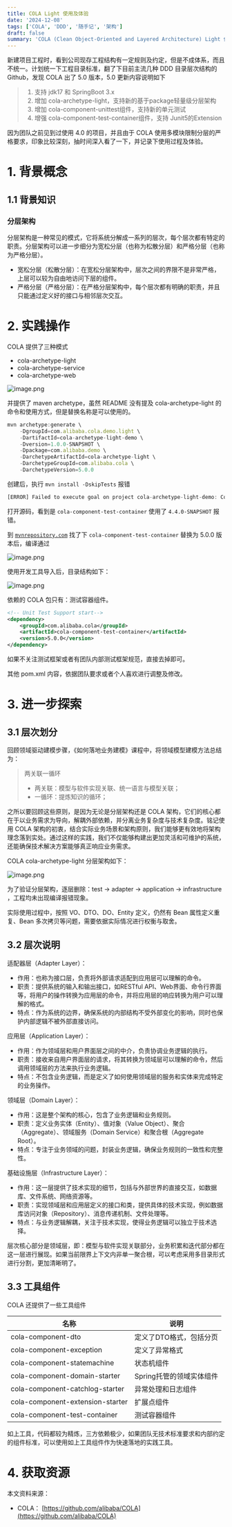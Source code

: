 ```yaml
---
title: COLA Light 使用及体验
date: '2024-12-08'
tags: ['COLA', 'DDD', '随手记', '架构']
draft: false
summary: 'COLA (Clean Object-Oriented and Layered Architecture) Light 使用及体验'
---
```


新建项目工程时，看到公司现存工程结构有一定规则及约定，但是不成体系，而且不统一。计划统一下工程目录标准，翻了下目前主流几种 DDD 目录层次结构的 Github，发现 COLA 出了 5.0 版本，5.0 更新内容说明如下

> 1. 支持 jdk17 和 SpringBoot 3.x
> 2. 增加 cola-archetype-light，支持新的基于package轻量级分层架构
> 3. 增加 cola-component-unittest组件，支持新的单元测试
> 4. 增强 cola-component-test-container组件，支持 Junit5的Extension
> 

因为团队之前见到过使用 4.0 的项目，并且由于 COLA 使用多模块限制分层的严格要求，印象比较深刻，抽时间深入看了一下，并记录下使用过程及体验。

# 1. 背景概念

## 1.1 背景知识

### **分层架构**

分层架构是一种常见的模式，它将系统分解成一系列的层次，每个层次都有特定的职责。分层架构可以进一步细分为宽松分层（也称为松散分层）和严格分层（也称为严格分层）。

- 宽松分层（松散分层）：在宽松分层架构中，层次之间的界限不是非常严格，上层可以较为自由地访问下层的组件。
- 严格分层（严格分层）：在严格分层架构中，每个层次都有明确的职责，并且只能通过定义好的接口与相邻层次交互。

# 2. 实践操作

COLA 提供了三种模式

- cola-archetype-light
- cola-archetype-service
- cola-archetype-web

![image.png](/static/images/2024-12-08-COLA-Light/image.png)

并提供了 maven archetype，虽然 README 没有提及 cola-archetype-light 的命令和使用方式，但是替换名称是可以使用的。

```jsx
mvn archetype:generate \
    -DgroupId=com.alibaba.cola.demo.light \
    -DartifactId=cola-archetype-light-demo \
    -Dversion=1.0.0-SNAPSHOT \
    -Dpackage=com.alibaba.demo \
    -DarchetypeArtifactId=cola-archetype-light \
    -DarchetypeGroupId=com.alibaba.cola \
    -DarchetypeVersion=5.0.0
```

创建后，执行 `mvn install -DskipTests` 报错

```jsx
[ERROR] Failed to execute goal on project cola-archetype-light-demo: Could not resolve dependencies for project com.alibaba.cola.demo.light:cola-archetype-light-demo:jar:1.0.0-SNAPSHOT: Failed to collect dependencies at com.alibaba.cola:cola-component-test-container:jar:4.4.0-SNAPSHOT
```

打开源码，看到是 `cola-component-test-container` 使用了 `4.4.0-SNAPSHOT` 报错。

到 [`mvnrepository.com`](http://mvnrepository.com/) 找了下  `cola-component-test-container` 替换为 5.0.0 版本后，编译通过

![image.png](/static/images/2024-12-08-COLA-Light/image%201.png)

使用开发工具导入后，目录结构如下：

![image.png](/static/images/2024-12-08-COLA-Light/image%202.png)

依赖的 COLA 包只有：测试容器组件。

```xml
<!-- Unit Test Support start-->
<dependency>
	<groupId>com.alibaba.cola</groupId>
	<artifactId>cola-component-test-container</artifactId>
	<version>5.0.0</version>
</dependency>
```

如果不关注测试框架或者有团队内部测试框架规范，直接去掉即可。

其他 pom.xml 内容，依据团队要求或者个人喜欢进行调整及修改。

# 3. 进一步探索

## 3.1 层次划分

回顾领域驱动建模步骤，《如何落地业务建模》课程中，将领域模型建模方法总结为：

> 两关联一循环
> * 两关联：模型与软件实现关联、统一语言与模型关联；
> * 一循环：提炼知识的循环；
> 

之所以要回顾这些原则，是因为无论是分层架构还是 COLA 架构，它们的核心都在于以业务需求为导向，解耦外部依赖，并分离业务复杂度与技术复杂度。铭记使用 COLA 架构的初衷，结合实际业务场景和架构原则，我们能够更有效地将架构理念落到实处。通过这样的实践，我们不仅能够构建出更加灵活和可维护的系统，还能确保技术解决方案能够真正响应业务需求。

COLA cola-archetype-light 分层架构如下：

![image.png](/static/images/2024-12-08-COLA-Light/image%203.png)

为了验证分层架构，逐层删除：test → adapter → application → infrastructure ，工程均未出现编译报错现象。

实际使用过程中，按照 VO、DTO、DO、Entity 定义，仍然有 Bean 属性定义重复、Bean 多次拷贝等问题，需要依据实际情况进行权衡与取舍。

## 3.2 层次说明

适配器层（Adapter Layer）：

- 作用：也称为接口层，负责将外部请求适配到应用层可以理解的命令。
- 职责：提供系统的输入和输出接口，如RESTful API、Web界面、命令行界面等，将用户的操作转换为应用层的命令，并将应用层的响应转换为用户可以理解的格式。
- 特点：作为系统的边界，确保系统的内部结构不受外部变化的影响，同时也保护内部逻辑不被外部直接访问。

应用层（Application Layer）：

- 作用：作为领域层和用户界面层之间的中介，负责协调业务逻辑的执行。
- 职责：接收来自用户界面层的请求，将其转换为领域层可以理解的命令，然后调用领域层的方法来执行业务逻辑。
- 特点：不包含业务逻辑，而是定义了如何使用领域层的服务和实体来完成特定的业务操作。

领域层（Domain Layer）：

- 作用：这是整个架构的核心，包含了业务逻辑和业务规则。
- 职责：定义业务实体（Entity）、值对象（Value Object）、聚合（Aggregate）、领域服务（Domain Service）和聚合根（Aggregate Root）。
- 特点：专注于业务领域的问题，封装业务逻辑，确保业务规则的一致性和完整性。

基础设施层（Infrastructure Layer）：

- 作用：这一层提供了技术实现的细节，包括与外部世界的直接交互，如数据库、文件系统、网络资源等。
- 职责：实现领域层和应用层定义的接口和类，提供具体的技术实现，例如数据库访问对象（Repository）、消息传递机制、文件处理等。
- 特点：与业务逻辑解耦，关注于技术实现，使得业务逻辑可以独立于技术选择。

层次核心部分是领域层，即：模型与软件实现关联部分，业务积累和迭代部分都在这一层进行展现。如果当前限界上下文内非单一聚合根，可以考虑采用多目录形式进行分割，更加清晰明了。

## 3.3 工具组件

COLA 还提供了一些工具组件

| 名称 | 说明 |
| --- | --- |
| cola-component-dto | 定义了DTO格式，包括分页 |
| cola-component-exception | 定义了异常格式 |
| cola-component-statemachine | 状态机组件 |
| cola-component-domain-starter | Spring托管的领域实体组件 |
| cola-component-catchlog-starter | 异常处理和日志组件 |
| cola-component-extension-starter | 扩展点组件 |
| cola-component-test-container | 测试容器组件 |

如上工具，代码都较为精炼，三方依赖极少，如果团队无技术标准要求和内部约定的组件标准，可以使用如上工具组件作为快速落地的实践工具。

# 4. 获取资源

本文资料来源：

- COLA： [https://github.com/alibaba/COLA](https://github.com/alibaba/COLA)